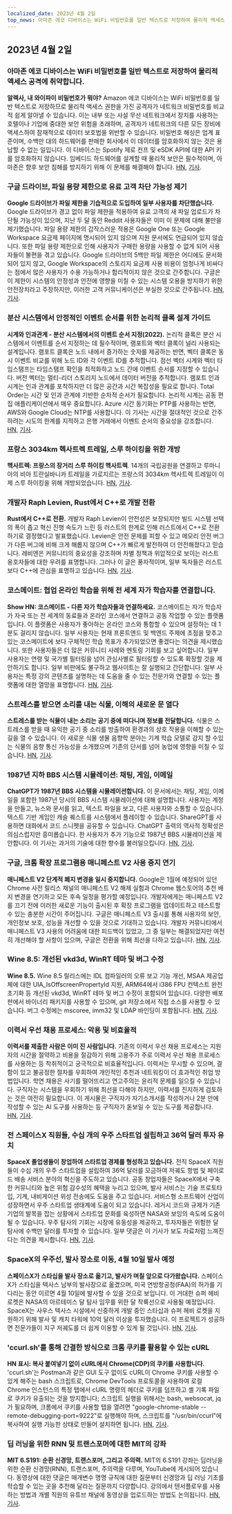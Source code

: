 ```yaml
---
localized_date: 2023년 4월 2일
top_news: 아마존 에코 디바이스는 WiFi 비밀번호를 일반 텍스트로 저장하여 물리적 액세스 공격에 취약합니다.
---
```










<CallToAction />

<Steps>
 
## 2023년 4월 2일

### 아마존 에코 디바이스는 WiFi 비밀번호를 일반 텍스트로 저장하여 물리적 액세스 공격에 취약합니다.

**알렉사, 내 와이파이 비밀번호가 뭐야?**
Amazon 에코 디바이스는 WiFi 비밀번호를 일반 텍스트로 저장하므로 물리적 액세스 권한을 가진 공격자가 네트워크 비밀번호를 비교적 쉽게 알아낼 수 있습니다. 이는 내부 또는 사설 무선 네트워크에서 장치를 사용하는 호텔이나 기업에 중대한 보안 위험을 초래하며, 공격자가 네트워크의 다른 모든 장비에 액세스하여 잠재적으로 데이터 보호법을 위반할 수 있습니다. 비밀번호 해싱은 업계 표준이며, 수백만 대의 하드웨어를 판매한 회사에서 이 데이터를 암호화하지 않는 것은 용납할 수 없는 일입니다. 이 디바이스는 Spotify 제로 컨프 및 eSDK API에 대한 API 키를 암호화하지 않습니다. 임베디드 하드웨어를 설계할 때 물리적 보안은 필수적이며, 아마존은 향후 보안 침해를 방지하기 위해 이 문제를 해결해야 합니다.
[HN](http://news.ycombinator.com/item?id=35399590), [기사](https://dragon863.github.io/blog/alexa.html).

### 구글 드라이브, 파일 용량 제한으로 유료 고객 차단 가능성 제기

**Google 드라이브가 파일 제한을 기습적으로 도입하여 일부 사용자를 차단했습니다.**
Google 드라이브가 경고 없이 파일 제한을 적용하여 유료 고객의 새 파일 업로드가 차단될 가능성이 있으며, 지난 두 달 동안 Reddit 사용자들은 이미 이 문제에 대해 불만을 제기했습니다. 파일 용량 제한의 갑작스러운 적용은 Google One 또는 Google Workspace 요금제 페이지에 명시되어 있지 않으며 지원 문서에도 언급되어 있지 않습니다. 또한 파일 용량 제한으로 인해 사용자가 구매한 용량을 사용할 수 없게 되어 사용자들이 불편을 겪고 있습니다. Google 드라이브의 5백만 파일 제한은 어디에도 문서화되어 있지 않고, Google Workspace의 스토리지 요금제 사용 비용이 엄청나게 비싸다는 점에서 많은 사용자가 수용 가능하거나 합리적이지 않은 것으로 간주합니다. 구글은 이 제한이 시스템의 안정성과 안전에 영향을 미칠 수 있는 시스템 오용을 방지하기 위한 안전장치라고 주장하지만, 이러한 고객 커뮤니케이션은 부실한 것으로 간주됩니다.
[HN](http://news.ycombinator.com/item?id=35397071), [기사](https://arstechnica.com/gadgets/2023/03/google-drive-does-a-surprise-rollout-of-file-limits-locking-out-some-users/).

### 분산 시스템에서 안정적인 이벤트 순서를 위한 논리적 클록 설계 가이드

**시계와 인과관계 - 분산 시스템에서의 이벤트 순서 지정(2022).**
논리적 클록은 분산 시스템에서 이벤트를 순서 지정하는 데 필수적이며, 램포트와 벡터 클록이 널리 사용되는 설계입니다. 램포트 클록은 노드 내에서 증가하는 숫자를 제공하는 반면, 벡터 클록은 동시 이벤트 비교를 위해 노드 ID와 각 이벤트 ID를 추적합니다. 점선 벡터 시계와 벡터 타임스탬프는 타임스탬프 확인을 최적화하고 노드 간에 이벤트 순서를 지정할 수 있습니다. 버전 벡터는 멀티-리더 스토리지 노드에서 데이터 버전을 추적합니다. 램포트 인과 시계는 인과 관계를 포착하지만 더 많은 공간과 시간 복잡성을 필요로 합니다. Total Order는 시간 및 인과 관계에 기반한 순차적 순서가 필요합니다. 논리적 시계는 공동 편집 애플리케이션에서 매우 중요합니다. Azure 시간 동기화는 PTP를 사용하는 반면, AWS와 Google Cloud는 NTP를 사용합니다. 이 기사는 시간을 절대적인 것으로 간주하려는 시도의 한계를 지적하고 은행 거래에서 이벤트 순서의 중요성을 강조합니다.
[HN](http://news.ycombinator.com/item?id=35399603), [기사](https://www.exhypothesi.com/clocks-and-causality/).

### 프랑스 3034km 헥사트렉 트레일, 스루 하이킹을 위한 개방

**헥사트렉: 프랑스의 장거리 스루 하이킹 헥사트렉**.
14개의 국립공원을 연결하고 루마니아의 비아 트란실바니카 트레일을 가로지르는 프랑스의 3034km 헥사트렉 트레일이 이제 스루 하이킹을 위해 개방되었습니다.
[HN](http://news.ycombinator.com/item?id=35397051), [기사](https://en.hexatrek.com).

### 개발자 Raph Levien, Rust에서 C++로 개발 전환

**Rust에서 C++로 전환.**
개발자 Raph Levien이 안전성은 보장되지만 빌드 시스템 선택의 폭이 좁고 혁신 진행 속도가 느린 등 러스트의 한계로 인해 러스트에서 C++로 전환하기로 결정했다고 발표했습니다. Levien은 안전 문제를 피할 수 있고 메모리 안전 버그가 다른 버그에 비해 크게 해롭지 않으며 C++가 빠르게 발전하여 더 안전해졌다고 믿습니다. 레비엔은 커뮤니티의 중요성을 강조하며 차별 정책과 위압적으로 보이는 러스트 옹호자들에 대한 우려를 표명합니다. 그러나 이 글은 풍자적이며, 일부 독자들은 러스트보다 C++에 관심을 표명하고 있습니다.
[HN](http://news.ycombinator.com/item?id=35400047), [기사](https://raphlinus.github.io/rust/2023/04/01/rust-to-cpp.html).

### 코스메이트: 협업 온라인 학습을 위해 전 세계 자가 학습자를 연결합니다.

**Show HN: 코스메이트 - 다른 자가 학습자들과 연결하세요.**
코스메이트는 자가 학습자가 자국 또는 전 세계의 동료들과 온라인 코스에서 연결하고 공동 작업할 수 있는 플랫폼입니다. 이 플랫폼은 사용자가 좋아하는 온라인 코스와 통합할 수 있으며 설정하는 데 1분도 걸리지 않습니다. 일부 사용자는 현재 프론트엔드 및 백엔드 주제에 초점을 맞추고 있는 코스메이트에 보다 구체적인 학습 목표가 추가되었으면 좋겠다는 의견을 제시했습니다. 또한 사용자들은 더 많은 커뮤니티 사례와 멘토링 기회를 보고 싶어합니다. 일부 사용자는 연령 및 국가별 필터링을 넘어 관심사별로 필터링할 수 있도록 확장할 것을 제안하기도 합니다. 일부 비판에도 불구하고 웹사이트는 잘 실행되고 간단합니다. 일부 사용자는 특정 강의 콘텐츠를 설명하는 데 도움을 줄 수 있는 전문가와 연결할 수 있는 플랫폼에 대한 열망을 표명합니다.
[HN](http://news.ycombinator.com/item?id=35398480), [기사](https://www.coursem8.com/).

### 스트레스를 받으면 소리를 내는 식물, 이해의 새로운 문 열다

**스트레스를 받는 식물이 내는 소리는 공기 중에 떠다니며 정보를 전달합니다.**
식물은 스트레스를 받을 때 유익한 공기 중 소리를 방출하여 환경과의 상호 작용을 이해할 수 있는 길을 열 수 있습니다. 이 새로운 식물 생물 음향학 분야는 기계 학습 모델로 감지 할 수있는 식물의 음향 통신 가능성을 소개했으며 기존의 단서를 넘어 농업에 영향을 미칠 수 있습니다.
[HN](http://news.ycombinator.com/item?id=35396156), [기사](<https://www.cell.com/cell/fulltext/S0092-8674(23)00262-3>).

### 1987년 지하 BBS 시스템 시뮬레이션: 채팅, 게임, 이메일

**ChatGPT가 1987년 BBS 시스템을 시뮬레이션합니다.**
이 문서에서는 채팅, 게임, 이메일을 포함한 1987년 당시의 BBS 시스템 시뮬레이션에 대해 설명합니다. 사용자는 계정을 만들고, 뉴스와 문서를 읽고, 텍스트 파일을 보고, 다른 사용자와 소통할 수 있습니다. 텍스트 기반 게임인 캐슬 퀘스트를 시스템에서 플레이할 수 있습니다. ShareGPT를 사용하면 대화에서 코드 스니펫을 공유할 수 있습니다. ChatGPT 출력의 역사적 정확성은 의심스럽지만 흥미롭습니다. 한 사용자가 추가 기능으로 1987년 BBS 시뮬레이션을 제안합니다. 이 기사는 과거의 기술에 대한 향수를 불러일으킵니다.
[HN](http://news.ycombinator.com/item?id=35396165), [기사](https://sharegpt.com/c/ICZsSl7).

### 구글, 크롬 확장 프로그램용 매니페스트 V2 사용 중지 연기

**매니페스트 V2 단계적 폐지 변경을 일시 중지합니다.**
Google은 1월에 예정되어 있던 Chrome 사전 릴리스 채널의 매니페스트 V2 해제 실험과 Chrome 웹스토어의 추천 배지 변경을 연기하고 모든 후속 일정을 평가할 예정입니다. 개발자에게는 매니페스트 V2를 끄기 전에 이러한 새로운 기능이 출시된 후 확장 프로그램을 업데이트하고 테스트할 수 있는 충분한 시간이 주어집니다. 구글은 매니페스트 V3 출시를 통해 사용자의 보안, 개인정보 보호, 성능을 개선할 수 있을 것으로 기대하고 있습니다. 개발자 커뮤니티에서 매니페스트 V3 사용의 어려움에 대한 피드백이 있었고, 그 중 일부는 해결되었지만 여전히 개선해야 할 사항이 있으며, 구글은 전환을 위해 최선을 다하고 있습니다.
[HN](http://news.ycombinator.com/item?id=35402698), [기사](https://groups.google.com/a/chromium.org/g/chromium-extensions/c/zQ77HkGmK9E/m/HjaaCIG-BQAJ).

### Wine 8.5: 개선된 vkd3d, WinRT 테마 및 버그 수정

**Wine 8.5.**
Wine 8.5 릴리스에는 IDL 컴파일러의 오류 보고 기능 개선, MSAA 제공업체에 대한 UIA_IsOffscreenPropertyId 지원, ARM64에서 i386 FPU 컨텍스트 완전 초기화 등 개선된 vkd3d, WinRT 테마 및 버그 수정이 포함되어 있습니다. 다양한 배포판에서 바이너리 패키지를 사용할 수 있으며, git 저장소에서 직접 소스를 사용할 수 있습니다. 버그 수정에는 mscoree, imm32 및 LDAP 바인딩이 포함됩니다.
[HN](http://news.ycombinator.com/item?id=35398643), [기사](https://www.winehq.org/announce/8.5).

### 이력서 우선 채용 프로세스: 악용 및 비효율적

**이력서를 제출한 사람은 이미 진 사람입니다.**
기존의 이력서 우선 채용 프로세스는 지원자의 시간을 절약하고 비용을 절감하기 위해 고용주가 주로 이력서 우선 채용 프로세스를 사용하는 등 착취적이고 궁극적으로 비효율적입니다. 이력서는 무시할 수 있으며, 결함이 있고 불공정한 절차를 우회하여 개인적인 추천과 네트워킹이 더 효과적인 취업 방법입니다. 학연 채용은 사기를 떨어뜨리고 연고주의는 윤리적 문제를 일으킬 수 있습니다. 구직자는 시스템을 우회하기 위해 최선을 다해야 하지만, 이력서를 진지하게 검토하는 것은 여전히 필요합니다. 이 게시물은 구직자가 자기소개서를 작성하거나 2분 만에 작성할 수 있는 AI 도구를 사용하는 등 구직자가 돋보일 수 있는 도구를 제공합니다.
[HN](http://news.ycombinator.com/item?id=35397271), [기사](https://www.residentcontrarian.com/p/he-who-submits-a-resume-has-already).

### 전 스페이스X 직원들, 수십 개의 우주 스타트업 설립하고 36억 달러 투자 유치

**SpaceX 졸업생들이 창업하여 스타트업 경제를 형성하고 있습니다.**
전직 SpaceX 직원들이 수십 개의 우주 스타트업을 설립하여 36억 달러를 모금하여 저궤도 항법 및 페이로드 배송 서비스 분야의 혁신을 주도하고 있습니다. 공동 창업자들은 SpaceX에서 구축한 커뮤니티와 높은 위험 감수성의 혜택을 누리고 있으며, 발사 서비스는 기술 프로토타입, 기계, 내비게이션 위성 전송에도 도움을 주고 있습니다. 서비스형 소프트웨어 산업이 성장하면서 우주 스타트업 생태계에 도움이 되고 있습니다. 레거시 코드와 규제가 기존 기업의 발목을 잡는 상황에서 스타트업 문화를 육성하면 NASA와 보잉의 속도에 도움이 될 수 있습니다. 우주 탐사의 기회는 시장에 유동성을 제공하고, 투자자들은 위험한 달 탐사에 수백만 달러를 투자할 수 있습니다. 일부 댓글은 이 기사가 보도 자료처럼 느껴진다는 의견을 제시합니다.
[HN](http://news.ycombinator.com/item?id=35404823), [기사](https://interactive.satellitetoday.com/via/april-2023/how-spacex-alums-are-branching-out-and-shaping-the-startup-economy/).

### SpaceX의 우주선, 발사 장소로 이동, 4월 10일 발사 예정

**스페이스X가 스타십을 발사 장소로 옮기고, 발사가 며칠 앞으로 다가왔습니다.**
스페이스X가 스타십을 텍사스 남부의 발사장으로 옮겼으며, 미국 연방항공청(FAA)의 허가를 기다리는 동안 이르면 4월 10일에 발사할 수 있을 것으로 보입니다. 이 거대한 슈퍼 헤비 로켓은 NASA의 아르테미스 달 탐사 임무를 위한 달 착륙선으로 사용될 예정입니다. SpaceX는 사우스 텍사스 시설에서 신중하게 개발 중인 스타십과 슈퍼 헤비 로켓을 지원하기 위해 발사 및 캐치 타워에 10억 달러 이상을 투자했습니다. 이 프로젝트가 성공하면 전문가들이 지구 저궤도를 더 쉽게 이용할 수 있게 될 것입니다.
[HN](http://news.ycombinator.com/item?id=35405030), [기사](https://arstechnica.com/science/2023/04/spacex-moves-starship-to-launch-site-and-liftoff-could-be-just-days-away/).

### 'ccurl.sh'를 통해 간결한 방식으로 크롬 쿠키를 활용할 수 있는 cURL

**HN 표시: 복사 붙여넣기 없이 cURL에서 Chrome(CDP)의 쿠키를 사용합니다.**
'ccurl.sh'는 Postman과 같은 GUI 도구 없이도 cURL이 Chrome 쿠키를 사용할 수 있게 해주는 bash 스크립트로, Chrome DevTools 프로토콜을 사용하여 로컬 Chrome 인스턴스의 특정 탭에서 cURL 명령의 헤더로 쿠키를 덤프하고 셸 기록 파일로 쿠키가 유출되는 것을 방지합니다; 스크립트 실행을 위해서는 bash, websocat, jq가 필요하며, 크롬에서 쿠키를 사용할 탭을 열려면 "google-chrome-stable --remote-debugging-port=9222"로 실행해야 하며, 스크립트를 "/usr/bin/ccurl"에 복사하여 실행 가능한 상태로 만들어 설치하면 됩니다.
[HN](http://news.ycombinator.com/item?id=35399218), [기사](https://github.com/fipso/ccurl.sh).

### 딥 러닝을 위한 RNN 및 트랜스포머에 대한 MIT의 강좌

**MIT 6.S191: 순환 신경망, 트랜스포머, 그리고 주의력.**
MIT의 6.S191 강좌는 딥러닝을 위한 순환 신경망(RNN), 트랜스포머, 주의력을 다루며, YouTube에 게시되어 있습니다. 동영상에 대한 댓글은 매개변수 명명 규칙에 대한 질문부터 신경망과 딥 러닝 기초를 학습할 수 있는 곳을 추천해 달라는 질문까지 다양합니다. 강의에서 텐서플로우를 사용하는 방법과 개별 직원의 유튜브 채널에 동영상을 업로드하는 방법도 논의됩니다.
[HN](http://news.ycombinator.com/item?id=35405338), [기사](https://www.youtube.com/watch?v=ySEx_Bqxvvo).

</Steps>
